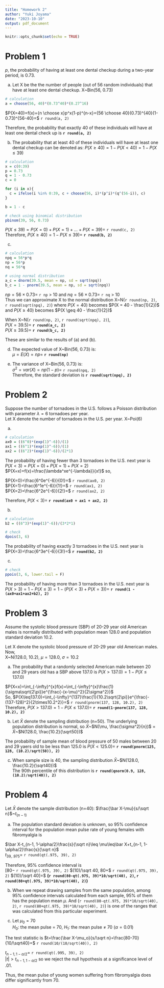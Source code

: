 ```yaml
---
title: "Homework 2"
author: "Yuki Joyama"
date: "2023-10-10"
output: pdf_document
---
```


```r
knitr::opts_chunk$set(echo = TRUE)
```

# Problem 1
$p$, the probability of having at least one dental checkup during a two-year period, is 0.73. 

(a) Let X be the the number of people (out of 56 random individuals) that have at least one dental checkup. X~Bin(56, 0.73)

```r
# calculation
a = choose(56, 40)*(0.73^40)*(0.27^16)
```

$P(X=40)=f(x)={n \choose x}p^x(1-p)^{n-x}={56 \choose 40}(0.73)^{40}(1-0.73)^{56-40}=$ `r round(a, 2)`  

Therefore, the probability that exactly 40 of these individuals will have at least one dental check up is **`r round(a, 2)`**

(b)
The probability that at least 40 of these individuals will have at least one dental checkup can be denoted as: 
$P(X\geq40) = 1 - P(X<40) = 1 - P(X\leq39)$

```r
# calculation
x = c(0:39)
p = 0.73
q = 1 - 0.73
c = 0

for (i in x){
  c = ifelse(i %in% 0:39, c + choose(56, i)*(p^i)*(q^(56-i)), c)
}

b = 1 - c 

# check using binomial distribution
pbinom(39, 56, 0.73)
```

$P(X\leq39)=P(X=0)+P(X=1)+...+P(X=39)=$ `r round(c, 2)`  
Therefore, $P(X\geq40)=1 - P(X\leq39)=$ **`r round(b, 2)`**


(c)
```r
# calculation
npq = 56*p*q
np = 56*p
nq = 56*q

# using normal distribution
a_c = dnorm(39.5, mean = np, sd = sqrt(npq)) 
b_c = 1 - pnorm(39.5, mean = np, sd = sqrt(npq))
```
$np=56 \times 0.73=$ `r np` > 10 and $nq=56 \times 0.73=$ `r nq` > 10  
Thus we can approximate X to the normal distribution X~N(`r round(np, 2)`, `r round(sqrt(npq), 2)`) where $P(X = 40)$ becomes $P(X = 40 - \frac{1}{2})$ and $P(X \geq 40)$ becomes $P(X \geq 40 - \frac{1}{2})$  

When X~N(`r round(np, 2)`, `r round(sqrt(npq), 2)`),  
$P(X = 39.5)=$ **`r round(a_c, 2)`**   
$P(X \geq 39.5)=$ **`r round(b_c, 2)`**

These are similar to the results of (a) and (b).

(d)
The expected value of X~Bin(56, 0.73) is:  
$\mu=E(X)=np=$ **`r round(np)`**

(e)  
The variance of X~Bin(56, 0.73) is:  
$\sigma^2=var(X)=np(1-p)=$ `r round(npq, 2)`  
Therefore, the standard deviation is **`r round(sqrt(npq), 2)`**

# Problem 2
Suppose the number of tornadoes in the U.S. follows a Poisson distribution with parameter $\lambda=6$ tornadoes per year.  
Let X denote the number of tornadoes in the U.S. per year. X~Poi(6)

(a)
```r
# calculation
ax0 = ((6^0)*(exp(1)^-6))/(1)  
ax1 = ((6^1)*(exp(1)^-6))/(1)  
ax2 = ((6^2)*(exp(1)^-6))/(2*1)  
```
The probability of having fewer than 3 tornadoes in the U.S. next year is   
$P(X<3)=P(X=0)+P(X=1)+P(X=2)$  
$P(X=x)=f(x)=\frac{\lambda^xe^{-\lambda}}{x!}$ so, 

$P(X=0)=\frac{6^0e^{-6}}{0!}=$ `r round(ax0, 2)`  
$P(X=1)=\frac{6^1e^{-6}}{1!}=$ `r round(ax1, 2)`  
$P(X=2)=\frac{6^2e^{-6}}{2!}=$ `r round(ax2, 2)`    

Therefore, $P(X<3)=$ **`r round(ax0 + ax1 + ax2, 2)`**

(b) 
```r
# calculation
b2 = ((6^3)*(exp(1)^-6))/(3*2*1)

# check
dpois(3, 6)
```
The probability of having exactly 3 tornadoes in the U.S. next year is  
$P(X=3)=\frac{6^3e^{-6}}{3!}=$ **`r round(b2, 2)`**

(c)
```r
# check
ppois(3, 6, lower.tail = F)
```
The probability of having more than 3 tornadoes in the U.S. next year is   
$P(X>3)=1-P(X\leq3)= 1-(P(X<3)+P(X=3))=$ **`r round(1 - (ax0+ax1+ax2+b2), 2)`**

# Problem 3
Assume the systolic blood pressure (SBP) of 20-29 year old American males is normally distributed with population mean 128.0 and population standard deviation 10.2.  

Let X denote the systolic blood pressure of 20-29 year old American males.   
Now,  
X~N(128.0, 10.2), $\mu=128.0$, $\sigma=10.2$  

(a)
The probability that a randomly selected American male between 20 and 29 years old has a SBP above 137.0 is $P(X>137.0)=1-P(X\leq137.0)$ 

$P(X<x)=\int_{-\infty}^{x}f(x)=\int_{-\infty}^{x}\frac{1}{\sigma\sqrt{2\pi}}e^{\frac{-(x-\mu)^2}{2\sigma^2}}$  
So, $P(X\leq137.0)=\int_{-\infty}^{137}\frac{1}{10.2\sqrt{2\pi}}e^{\frac{-(137-128)^2}{2\times10.2^2}}=$ `r round(pnorm(137, 128, 10.2), 2)`    
Therefore, 
$P(X>137.0)=1-P(X\leq137.0)=$ **`r round(1-pnorm(137, 128, 10.2), 2)`**

(b)
Let $\bar X$ denote the sampling distribution (n=50). The underlying population distribution is normal, so $\bar X$~$N(\mu, \frac{\sigma^2}{n})$ = $\bar X$~$N(128.0, \frac{10.2}{\sqrt50})$  

The probability of sample mean of blood pressure of 50 males between 20 and 29 yaers old to be less than 125.0 is $P(\bar X<125.0)=$ **`r round(pnorm(125, 128, (10.2)/sqrt(50)), 2)`**

(c)
When sample size is 40, the sampling distribution $\bar X$~$N(128.0, \frac{10.2}{\sqrt40})$   
The 90th percentile of this distribution is **`r round(qnorm(0.9, 128, (10.2)/sqrt(40)), 2)`**

# Problem 4
Let $\bar X$ denote the sample distribution (n=40): $\frac{\bar X-\mu}{s/\sqrt n}$~$t_{(n-1)}$  

(a) The population standard deviation is unknown, so 95% confidence interval for the population mean pulse rate of young females with fibromyalgia is  

$\bar X-t_{n-1, 1-\alpha/2}\frac{s}{\sqrt n}\leq \mu\leq\bar X+t_{n-1, 1-\alpha/2}\frac{s}{\sqrt n}$  
$t_{39,.975}=$ `r round(qt(.975, 39), 2)`  

Therefore, 95% confidence interval is  
$[80-$ `r round(qt(.975, 39), 2)` $(10)/\sqrt 40, 80+$ `r round(qt(.975, 39), 2)` $(10)/\sqrt 40]=$ **(`r round(80-qt(.975, 39)*10/sqrt(40), 2)`, `r round(80+qt(.975, 39)*10/sqrt(40), 2)`)**

(b)
When we repeat drawing samples from the same population, among 95% confidence intervals calculated from each sample, 95% of them has the population mean $\mu$. And (`r round(80-qt(.975, 39)*10/sqrt(40), 2)`, `r round(80+qt(.975, 39)*10/sqrt(40), 2)`) is one of the ranges that was calculated from this particular experiment.

(c)
Let $\mu_0=70$     
$H_0:$ the mean pulse = 70, $H_1:$ the mean pulse $\neq$ 70 ($\alpha=0.01$)  

The test statistic is $t=\frac{\bar X-\mu_o}{s/\sqrt n}=\frac{80-70}{10/\sqrt40}=$ `r round(10/(10/sqrt(40)), 2)`

$t_{n-1, 1-\alpha/2}=$ `r round(qt(.995, 39), 2)`   
$|t|>t_{n-1, 1-\alpha/2}$ so we reject the null hypothesis at a significance level of .01.

Thus, the mean pulse of young women suffering from fibromyalgia does differ significantly from 70.  








